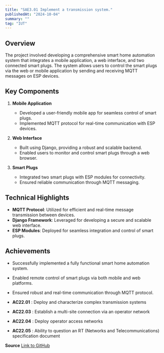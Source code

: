```yaml
---
title: "SAE3.01 Implement a transmission system."
publishedAt: "2024-10-04"
summary: ""
tag: "IUT"
---
```


## Overview
The project involved developing a comprehensive smart home automation system that integrates a mobile application, a web interface, and two connected smart plugs. The system allows users to control the smart plugs via the web or mobile application by sending and receiving MQTT messages on ESP devices.

## Key Components

1. **Mobile Application**
   - Developed a user-friendly mobile app for seamless control of smart plugs.
   - Implemented MQTT protocol for real-time communication with ESP devices.

2. **Web Interface**
   - Built using Django, providing a robust and scalable backend.
   - Enabled users to monitor and control smart plugs through a web browser.

3. **Smart Plugs**
   - Integrated two smart plugs with ESP modules for connectivity.
   - Ensured reliable communication through MQTT messaging.

## Technical Highlights

- **MQTT Protocol**: Utilized for efficient and real-time message transmission between devices.
- **Django Framework**: Leveraged for developing a secure and scalable web interface.
- **ESP Modules**: Deployed for seamless integration and control of smart plugs.

## Achievements

- Successfully implemented a fully functional smart home automation system.
- Enabled remote control of smart plugs via both mobile and web platforms.
- Ensured robust and real-time communication through MQTT protocol.

- **AC22.01** : Deploy and characterize complex transmission systems
- **AC22.03** : Establish a multi-site connection via an operator network
- **AC22.04** : Deploy operator access networks
- **AC22.05** : Ability to question an RT (Networks and Telecommunications) specification document



**Source**
[Link to GitHub](https://github.com/RiasGFirst/R3.01)